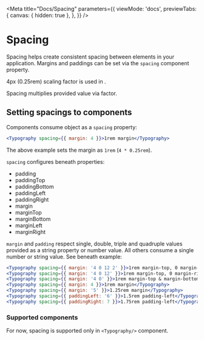 
<Meta
  title="Docs/Spacing"
  parameters={{
    viewMode: 'docs',
    previewTabs: {
      canvas: { hidden: true },
    },
  }}
/>

# Spacing

Spacing helps create consistent spacing between elements in your application.
Margins and paddings can be set via the `spacing` component property.

4px (0.25rem) scaling factor is used in <Typography tag="span" children={projectName} />.

Spacing multiplies provided value via factor.

## Setting spacings to components

Components consume object as a `spacing` property:

```jsx
<Typography spacing={{ margin: 4 }}>1rem margin</Typography>
```

The above example sets the margin as `1rem` (`4 * 0.25rem`).

`spacing` configures beneath properties:

- padding
- paddingTop
- paddingBottom
- paddingLeft
- paddingRight
- margin
- marginTop
- marginBottom
- marginLeft
- marginRight

`margin` and `padding` respect single, double, triple and quadruple values provided as a string property or number value.
All others consume a single number or string value. See beneath example:

```jsx
<Typography spacing={{ margin: '4 0 12 2' }}>1rem margin-top, 0 margin-right, 3rem margin-bottom, 0.5rem margin-left</Typography>
<Typography spacing={{ margin: '4 0 12' }}>1rem margin-top, 0 margin-right & margin-left, 3rem margin-bottom</Typography>
<Typography spacing={{ margin: '4 0' }}>1rem margin-top & margin-bottom, 0 margin-right & margin-left</Typography>
<Typography spacing={{ margin: 4 }}>1rem margin</Typography>
<Typography spacing={{ margin: '5' }}>1.25rem margin</Typography>
<Typography spacing={{ paddingLeft: '6' }}>1.5rem padding-left</Typography>
<Typography spacing={{ paddingRight: 7 }}>1.75rem padding-left</Typography>
```

### Supported components

For now, spacing is supported only in `<Typography/>` component.
